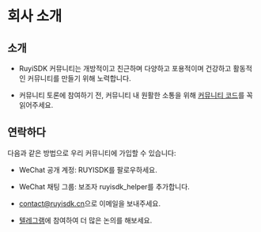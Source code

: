
# 회사 소개

## 소개

- RuyiSDK 커뮤니티는 개방적이고 친근하며 다양하고 포용적이며 건강하고 활동적인 커뮤니티를 만들기 위해 노력합니다.

- 커뮤니티 토론에 참여하기 전, 커뮤니티 내 원활한 소통을 위해 [커뮤니티 코드](/code_of_conduct)를 꼭 읽어주세요.

## 연락하다

다음과 같은 방법으로 우리 커뮤니티에 가입할 수 있습니다:

- WeChat 공개 계정: RUYISDK를 팔로우하세요.
- WeChat 채팅 그룹: 보조자 ruyisdk_helper를 추가합니다.
- [contact@ruyisdk.cn](mailto:contact@ruyisdk.cn)으로 이메일을 보내주세요.
- [텔레그램](https://t.me/ruyisdk)에 참여하여 더 많은 논의를 해보세요.

  <MyApp />
